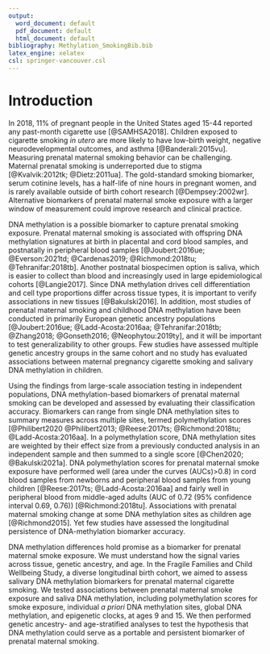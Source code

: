```yaml
---
output:
  word_document: default
  pdf_document: default
  html_document: default
bibliography: Methylation_SmokingBib.bib
latex_engine: xelatex
csl: springer-vancouver.csl
---
```


# Introduction

In 2018, 11% of pregnant people in the United States aged 15-44 reported any past-month cigarette use [@SAMHSA2018]. Children exposed to cigarette smoking *in utero* are more likely to have low-birth weight, negative neurodevelopmental outcomes, and asthma [@Banderali:2015vu]. Measuring prenatal maternal smoking behavior can be challenging. Maternal prenatal smoking is underreported due to stigma [@Kvalvik:2012tk; @Dietz:2011ua]. The gold-standard smoking biomarker, serum cotinine levels, has a half-life of nine hours in pregnant women, and is rarely available outside of birth cohort research [@Dempsey:2002wr]. Alternative biomarkers of prenatal maternal smoke exposure with a larger window of measurement could improve research and clinical practice.

DNA methylation is a possible biomarker to capture prenatal smoking exposure. Prenatal maternal smoking is associated with offspring DNA methylation signatures at birth in placental and cord blood samples, and postnatally in peripheral blood samples [@Joubert:2016ue; @Everson:2021td; @Cardenas2019; @Richmond:2018tu; @Tehranifar:2018tb]. Another postnatal biospecimen option is saliva, which is easier to collect than blood and increasingly used in large epidemiological cohorts [@Langie2017]. Since DNA methylation drives cell differentiation and cell type proportions differ across tissue types, it is important to verify associations in new tissues [@Bakulski2016]. In addition, most studies of prenatal maternal smoking and childhood DNA methylation have been conducted in primarily European genetic ancestry populations [@Joubert:2016ue; @Ladd-Acosta:2016aa; @Tehranifar:2018tb; @Zhang2018; @Gonseth2016; @Neophytou:2019ty], and it will be important to test generalizability to other groups. Few studies have assessed multiple genetic ancestry groups in the same cohort and no study has evaluated associations between maternal pregnancy cigarette smoking and salivary DNA methylation in children.

Using the findings from large-scale association testing in independent populations, DNA methylation-based biomarkers of prenatal maternal smoking can be developed and assessed by evaluating their classification accuracy. Biomarkers can range from single DNA methylation sites to summary measures across multiple sites, termed polymethylation scores [@Philibert2020 @Philibert2013; @Reese:2017ts; @Richmond:2018tu; @Ladd-Acosta:2016aa]. In a polymethylation score, DNA methylation sites are weighted by their effect size from a previously conducted analysis in an independent sample and then summed to a single score [@Chen2020; @Bakulski2021a]. DNA polymethylation scores for prenatal maternal smoke exposure have performed well (area under the curves (AUCs)\>0.8) in cord blood samples from newborns and peripheral blood samples from young children [@Reese:2017ts; @Ladd-Acosta:2016aa] and fairly well in peripheral blood from middle-aged adults (AUC of 0.72 (95% confidence interval 0.69, 0.76)) [@Richmond:2018tu]. Associations with prenatal maternal smoking change at some DNA methylation sites as children age [@Richmond2015]. Yet few studies have assessed the longitudinal persistence of DNA-methylation biomarker accuracy.

DNA methylation differences hold promise as a biomarker for prenatal maternal smoke exposure. We must understand how the signal varies across tissue, genetic ancestry, and age. In the Fragile Families and Child Wellbeing Study, a diverse longitudinal birth cohort, we aimed to assess salivary DNA methylation biomarkers for prenatal maternal cigarette smoking. We tested associations between prenatal maternal smoke exposure and saliva DNA methylation, including polymethylation scores for smoke exposure, individual *a priori* DNA methylation sites, global DNA methylation, and epigenetic clocks, at ages 9 and 15. We then performed genetic ancestry- and age-stratified analyses to test the hypothesis that DNA methylation could serve as a portable and persistent biomarker of prenatal maternal smoking.
